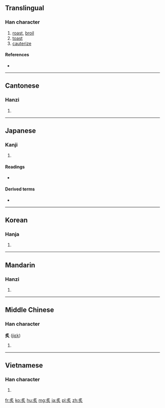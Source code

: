 ==Translingual==

===Han character===
{{Han char|rn=86|rad=火|as=04|sn=8|four=2780<sub>9</sub>|canj=月火 (BF)}}

# [[roast]], [[broil]]
# [[toast]]
# [[cauterize]]

====References====
* {{Han ref|kx=0667.240|dkj=18922|dj=1077.030|hdz=32192.160|uh=7099|ud=28825|bh=AAA5|bd=43685}}

----

==Cantonese==

===Hanzi===
{{yue-hanzi|jyut=zek3, zik3|y=jek3, jik3}}

# {{defn|lang=yue|sort=火04}}

----

==Japanese==

===Kanji===
{{ja-kanji|grade=|rs=火04}}

# {{defn|lang=ja|sort=火04}}

====Readings====
* {{ja-readings|on=[[しゃ]] (sha), [[せき]] (seki)|kun=[[あぶる]] ([[炙る]], [[aburu]])}}

====Derived terms====
* {{l|ja|炙る|tr=[[あぶる]], aburu}}

----

==Korean==

===Hanja===
{{ko-hanja|hangeul=[[자]], [[적]]|eumhun=|rv=ja, jeok|mr=cha, chŏk|y=ca, cek}}

# {{defn|lang=ko|sort=火04}}

----

==Mandarin==

===Hanzi===
{{cmn-hanzi|pin=[[zhì]] ([[zhi4]])|wg=chih<sup>4</sup>}}

# {{defn|lang=cmn|sort=火04}}

----

==Middle Chinese==

===Han character===
'''炙''' ([[jiɛk]])

# {{defn|lang=ltc|sort=火04}}

----

==Vietnamese==

===Han character===
{{vi-hantu|[[chích]], [[chá]], [[chả]]|rs=火04}}

# {{defn|lang=vi|sort=火04}}

[[fr:炙]]
[[ko:炙]]
[[hu:炙]]
[[mg:炙]]
[[ja:炙]]
[[pl:炙]]
[[zh:炙]]